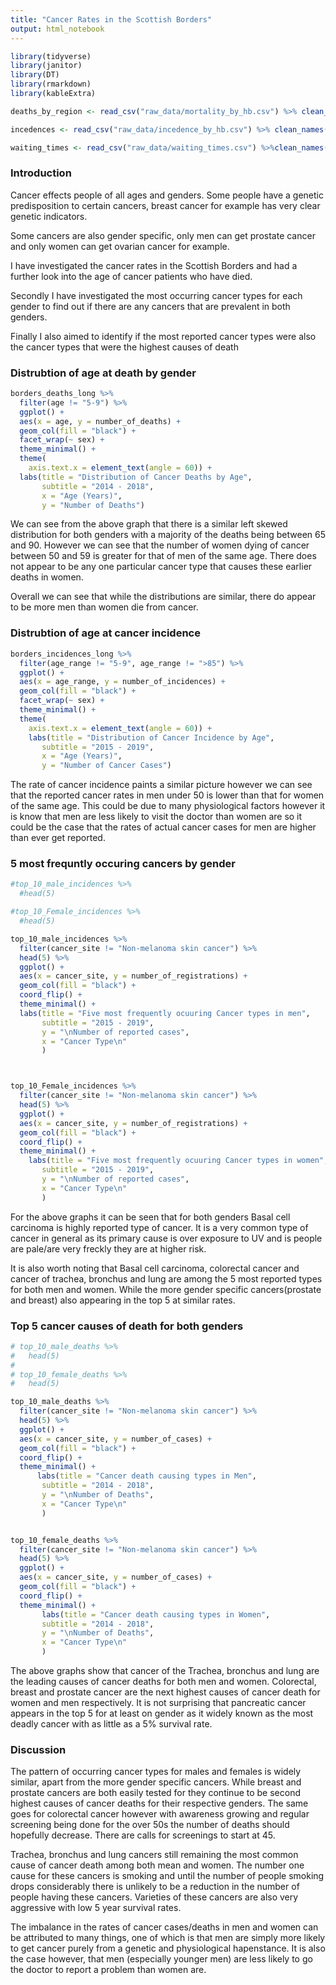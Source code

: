 ```yaml
---
title: "Cancer Rates in the Scottish Borders"
output: html_notebook
---
```


```r
library(tidyverse)
library(janitor)
library(DT)
library(rmarkdown)
library(kableExtra)

```


```r
deaths_by_region <- read_csv("raw_data/mortality_by_hb.csv") %>% clean_names()

incedences <- read_csv("raw_data/incedence_by_hb.csv") %>% clean_names()

waiting_times <- read_csv("raw_data/waiting_times.csv") %>%clean_names()

```
 
### Introduction 
 
Cancer effects people of all ages and genders. Some people have a genetic predisposition to certain cancers, breast cancer for example has very clear genetic indicators.

Some cancers are also gender specific, only men can get prostate cancer and only women can get ovarian cancer for example.

I have investigated the cancer rates in the Scottish Borders and had a further look into the age of cancer patients who have died. 

Secondly I have investigated the most occurring cancer types for each gender to find out if there are any cancers that are prevalent in both genders.

Finally I also aimed to identify if the most reported cancer types were also the cancer types that were the highest causes of death
 
### Distrubtion of age at death by gender
 
 
```r
borders_deaths_long %>%
  filter(age != "5-9") %>% 
  ggplot() +
  aes(x = age, y = number_of_deaths) +
  geom_col(fill = "black") +
  facet_wrap(~ sex) +
  theme_minimal() +
  theme(
    axis.text.x = element_text(angle = 60)) +
  labs(title = "Distribution of Cancer Deaths by Age",
       subtitle = "2014 - 2018",
       x = "Age (Years)",
       y = "Number of Deaths")

```

We can see from the above graph that there is a similar left skewed distribution for both genders with a majority of the deaths being between 65 and 90. However we can see that the number of women dying of cancer between 50 and 59 is greater for that of men of the same age. There does not appear to be any one particular cancer type that causes these earlier deaths in women.

Overall we can see that while the distributions are similar, there do appear to be more men than women die from cancer. 

### Distrubtion of age at cancer incidence

```r
borders_incidences_long %>%
  filter(age_range != "5-9", age_range != ">85") %>% 
  ggplot() +
  aes(x = age_range, y = number_of_incidences) +
  geom_col(fill = "black") +
  facet_wrap(~ sex) +
  theme_minimal() +
  theme(
    axis.text.x = element_text(angle = 60)) +
    labs(title = "Distribution of Cancer Incidence by Age",
       subtitle = "2015 - 2019",
       x = "Age (Years)",
       y = "Number of Cancer Cases")
```


The rate of cancer incidence paints a similar picture however we can see that the reported cancer rates in men under 50 is lower than that for women of the same age. This could be due to many physiological factors however it is know that men are less likely to visit the doctor than women are so it could be the case that the rates of actual cancer cases for men are higher than ever get reported.


### 5 most frequntly occuring cancers by gender

```r

#top_10_male_incidences %>% 
  #head(5)

#top_10_Female_incidences %>% 
  #head(5) 

top_10_male_incidences %>% 
  filter(cancer_site != "Non-melanoma skin cancer") %>% 
  head(5) %>% 
  ggplot() +
  aes(x = cancer_site, y = number_of_registrations) +
  geom_col(fill = "black") +
  coord_flip() +
  theme_minimal() +
  labs(title = "Five most frequently ocuuring Cancer types in men",
       subtitle = "2015 - 2019",
       y = "\nNumber of reported cases",
       x = "Cancer Type\n"
       )



top_10_Female_incidences %>% 
  filter(cancer_site != "Non-melanoma skin cancer") %>% 
  head(5) %>% 
  ggplot() +
  aes(x = cancer_site, y = number_of_registrations) +
  geom_col(fill = "black") +
  coord_flip() +
  theme_minimal() +
    labs(title = "Five most frequently ocuuring Cancer types in women",
       subtitle = "2015 - 2019",
       y = "\nNumber of reported cases",
       x = "Cancer Type\n"
       )
```
For the above graphs it can be seen that for both genders Basal cell carcinoma is highly reported type of cancer. It is a very common type of cancer in general as its primary cause is over exposure to UV and is people are pale/are very freckly they are at higher risk.

It is also worth noting that Basal cell carcinoma, colorectal cancer and cancer of trachea, bronchus and lung are among the 5 most reported types for both men and women. While the more gender specific cancers(prostate and breast) also appearing in the top 5 at similar rates.


### Top 5 cancer causes of death for both genders


```r
# top_10_male_deaths %>% 
#   head(5)
# 
# top_10_female_deaths %>% 
#   head(5)

top_10_male_deaths %>% 
  filter(cancer_site != "Non-melanoma skin cancer") %>% 
  head(5) %>% 
  ggplot() +
  aes(x = cancer_site, y = number_of_cases) +
  geom_col(fill = "black") +
  coord_flip() +
  theme_minimal() +
      labs(title = "Cancer death causing types in Men",
       subtitle = "2014 - 2018",
       y = "\nNumber of Deaths",
       x = "Cancer Type\n"
       )


top_10_female_deaths %>% 
  filter(cancer_site != "Non-melanoma skin cancer") %>% 
  head(5) %>% 
  ggplot() +
  aes(x = cancer_site, y = number_of_cases) +
  geom_col(fill = "black") +
  coord_flip() +
  theme_minimal() +
       labs(title = "Cancer death causing types in Women",
       subtitle = "2014 - 2018",
       y = "\nNumber of Deaths",
       x = "Cancer Type\n"
       )

```
The above graphs show that cancer of the Trachea, bronchus and lung are the leading causes of cancer deaths for both men and women. Colorectal, breast and prostate cancer are the next highest causes of cancer death for women and men respectively. It is not surprising that pancreatic cancer appears in the top 5 for at least on gender as it widely known as the most deadly cancer with as little as a 5% survival rate.

### Discussion

The pattern of occurring cancer types for males and females is widely similar, apart from the more gender specific cancers. While breast and prostate cancers are both easily tested for they continue to be second highest causes of cancer deaths for their respective genders. The same goes for colorectal cancer however with awareness growing and regular screening being done for the over 50s the number of deaths should hopefully decrease. There are calls for screenings to start at 45.

Trachea, bronchus and lung cancers still remaining the most common cause of cancer death among both mean and women. The number one cause for these cancers is smoking and until the number of people smoking drops considerably there is unlikely to be a reduction in the number of people having these cancers. Varieties of these cancers are also very aggressive with low 5 year survival rates.

The imbalance in the rates of cancer cases/deaths in men and women can be attributed to many things, one of which is that men are simply more likely to get cancer purely from a genetic and physiological hapenstance. It is also the case however, that men (especially younger men) are less likely to go the doctor to report a problem than women are.







